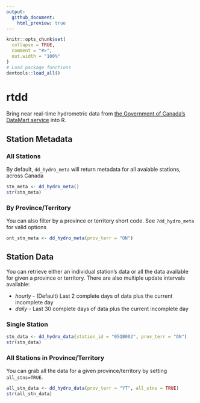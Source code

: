 ```yaml
---
output: 
  github_document:
    html_preview: true
---
```


```r
knitr::opts_chunk$set(
  collapse = TRUE,
  comment = "#>",
  out.width = "100%"
)
# Load package functions
devtools::load_all()
```

# rtdd

Bring near real-time hydrometric data from [the Government of Canada's DataMart service](https://dd.weather.gc.ca/hydrometric/) into R.

## Station Metadata
### All Stations
By default, `dd_hydro_meta` will return metadata for all avaiable stations, across Canada

```r
stn_meta <- dd_hydro_meta()
str(stn_meta)
```

### By Province/Territory
You can also filter by a province or territory short code. See `?dd_hydro_meta` for valid options

```r
ont_stn_meta <- dd_hydro_meta(prov_terr = "ON")
```

## Station Data
You can retrieve either an individual station's data or all the data available for given a province or territory.
There are also multiple update intervals available:

* *hourly* - (Default) Last 2 complete days of data plus the current incomplete day
* *daily*  - Last 30 complete days of data plus the current incomplete day

### Single Station
```r
stn_data <- dd_hydro_data(station_id = "05QB002", prov_terr = "ON")
str(stn_data)
```

### All Stations in Province/Territory
You can grab all the data for a given province/territory by setting `all_stns=TRUE`. 
```r
all_stn_data <- dd_hydro_data(prov_terr = "YT", all_stns = TRUE)
str(all_stn_data)
```
